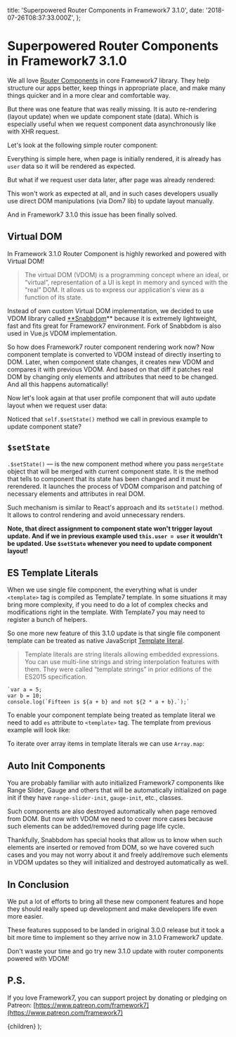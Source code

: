   title: 'Superpowered Router Components in Framework7 3.1.0',
  date: '2018-07-26T08:37:33.000Z',
};

# Superpowered Router Components in Framework7 3.1.0

We all love [Router Components](http://framework7.io/docs/router-component.html) in core Framework7 library. They help structure our apps better, keep things in appropriate place, and make many things quicker and in a more clear and comfortable way.

But there was one feature that was really missing. It is auto re-rendering (layout update) when we update component state (data). Which is especially useful when we request component data asynchronously like with XHR request.

Let's look at the following simple router component:

<Gist src="https://gist.github.com/nolimits4web/ee1bd312059bf957996c112f317e381a.js" />

Everything is simple here, when page is initially rendered, it is already has `user` data so it will be rendered as expected.

But what if we request user data later, after page was already rendered:

<Gist src="https://gist.github.com/nolimits4web/35b232d9f359f9594b2076e35bea1462.js" />

This won't work as expected at all, and in such cases developers usually use direct DOM manipulations (via Dom7 lib) to update layout manually.

And in Framework7 3.1.0 this issue has been finally solved.

## Virtual DOM

In Framework 3.1.0 Router Component is highly reworked and powered with Virtual DOM!

> The virtual DOM (VDOM) is a programming concept where an ideal, or “virtual”, representation of a UI is kept in memory and synced with the “real” DOM. It allows us to express our application's view as a function of its state.

Instead of own custom Virtual DOM implementation, we decided to use VDOM library called [\*\*Snabbdom](https://github.com/snabbdom/snabbdom)\*\* because it is extremely lightweight, fast and fits great for Framework7 environment. Fork of Snabbdom is also used in Vue.js VDOM implementation.

So how does Framework7 router component rendering work now? Now component template is converted to VDOM instead of directly inserting to DOM. Later, when component state changes, it creates new VDOM and compares it with previous VDOM. And based on that diff it patches real DOM by changing only elements and attributes that need to be changed. And all this happens automatically!

Now let's look again at that user profile component that will auto update layout when we request user data:

<Gist src="https://gist.github.com/nolimits4web/129c500b441ad00fbb3fe8e960dba9c7.js" />

Noticed that `self.$setState()` method we call in previous example to update component state?

## `$setState`

`.$setState()` — is the new component method where you pass `mergeState` object that will be merged with current component state. It is the method that tells to component that its state has been changed and it must be rerendered. It launches the process of VDOM comparison and patching of necessary elements and attributes in real DOM.

Such mechanism is similar to React's approach and its `setState()` method. It allows to control rendering and avoid unnecessary renders.

**Note, that direct assignment to component state won't trigger layout update. And if we in previous example used `this.user = user` it wouldn't be updated. Use `$setState` whenever you need to update component layout!**

## ES Template Literals

When we use single file component, the everything what is under `<template>` tag is compiled as Template7 template. In some situations it may bring more complexity, if you need to do a lot of complex checks and modifications right in the template. With Template7 you may need to register a bunch of helpers.

So one more new feature of this 3.1.0 update is that single file component template can be treated as native JavaScript [Template literal](https://developer.mozilla.org/en-US/docs/Web/JavaScript/Reference/Template_literals).

> Template literals are string literals allowing embedded expressions. You can use multi-line strings and string interpolation features with them. They were called “template strings” in prior editions of the ES2015 specification.

```
`var a = 5;
var b = 10;
console.log(`Fifteen is ${a + b} and not ${2 * a + b}.`);`
```

To enable your component template being treated as template literal we need to add `es` attribute to `<template>` tag. The template from previous example will look like:

<Gist src="https://gist.github.com/nolimits4web/343cd554e8ca1c575ea4cc64739800e2.js" />

To iterate over array items in template literals we can use `Array.map`:

<Gist src="https://gist.github.com/nolimits4web/b068ca23077bfa821d9ca850e60babfb.js" />

## Auto Init Components

You are probably familiar with auto initialized Framework7 components like Range Slider, Gauge and others that will be automatically initialized on page init if they have `range-slider-init`, `gauge-init`, etc., classes.

Such components are also destroyed automatically when page removed from DOM. But now with VDOM we need to cover more cases because such elements can be added/removed during page life cycle.

Thankfully, Snabbdom has special hooks that allow us to know when such elements are inserted or removed from DOM, so we have covered such cases and you may not worry about it and freely add/remove such elements in VDOM updates so they will initialized and destroyed automatically as well.

## In Conclusion

We put a lot of efforts to bring all these new component features and hope they should really speed up development and make developers life even more easier.

These features supposed to be landed in original 3.0.0 release but it took a bit more time to implement so they arrive now in 3.1.0 Framework7 update.

Don't waste your time and go try new 3.1.0 update with router components powered with VDOM!

## P.S.

If you love Framework7, you can support project by donating or pledging on Patreon: [https://www.patreon.com/framework7](https://www.patreon.com/framework7)

  <PostLayout meta={meta}>{children}</PostLayout>
);
